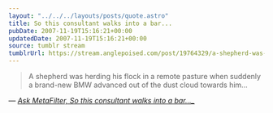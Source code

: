 ```yaml
---
layout: "../../../layouts/posts/quote.astro"
title: So this consultant walks into a bar...
pubDate: 2007-11-19T15:16:21+00:00
updatedDate: 2007-11-19T15:16:21+00:00
source: tumblr stream
tumblrUrl: https://stream.anglepoised.com/post/19764329/a-shepherd-was-herding-his-flock-in-a-remote
---
```


> A shepherd was herding his flock in a remote pasture when suddenly a brand-new BMW advanced out of the dust cloud towards him&hellip;

— <cite>[Ask MetaFilter, So this consultant walks into a bar&hellip;\_](https://ask.metafilter.com/76589/So-this-consultant-walks-into-a-bar#1137931)</cite>

